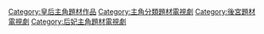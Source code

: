 [[Category:皇后主角題材作品|Category:皇后主角題材作品]]
[[Category:主角分類題材電視劇|Category:主角分類題材電視劇]]
[[Category:後宮題材電視劇|Category:後宮題材電視劇]]
[[Category:后妃主角題材電視劇|Category:后妃主角題材電視劇]]